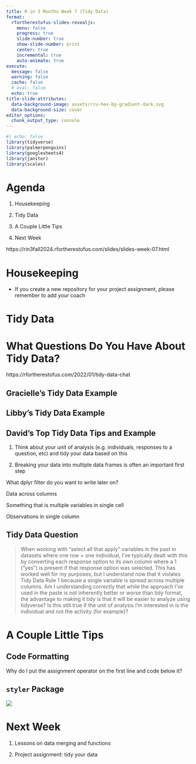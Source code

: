 ```yaml
---
title: R in 3 Months Week 7 (Tidy Data)
format:
  rfortherestofus-slides-revealjs:
    menu: false
    progress: true
    slide-number: true
    show-slide-number: print
    center: true
    incremental: true
    auto-animate: true
execute: 
  message: false
  warning: false
  cache: false
  # eval: false
  echo: true
title-slide-attributes:
  data-background-image: assets/rru-hex-bg-gradient-dark.svg
  data-background-size: cover
editor_options: 
  chunk_output_type: console
---
```


```r
#| echo: false
library(tidyverse)
library(palmerpenguins)
library(googlesheets4)
library(janitor)
library(scales)
```

# Agenda

1. Housekeeping

1. Tidy Data

1. A Couple Little Tips

1. Next Week

::: {.notes}
https://rin3fall2024.rfortherestofus.com/slides/slides-week-07.html
:::

# Housekeeping

- If you create a new repository for your project assignment, please remember to add your coach



# Tidy Data {.inverse}

# What Questions Do You Have About Tidy Data? {.inverse}

::: {.notes}
https://rfortherestofus.com/2022/01/tidy-data-chat
:::

## Gracielle's Tidy Data Example

## Libby's Tidy Data Example

## David's Top Tidy Data Tips and Example

1. Think about your unit of analysis (e.g. individuals, responses to a question, etc) and tidy your data based on this

1. Breaking your data into multiple data frames is often an important first step

::: {.notes}
What dplyr filter do you want to write later on?

Data across columns

Something that is multiple variables in single cell

Observations in single column
:::

## Tidy Data Question

> When working with "select all that apply" variables in the past in datasets where one row = one individual, I've typically dealt with this by converting each response option to its own column where a 1 ("yes") is present if that response option was selected. This has worked well for my purposes, but I understand now that it violates Tidy Data Rule 1 because a single variable is spread across multiple columns. Am I understanding correctly that while the approach I've used in the paste is not inherently better or worse than tidy format, the advantage to making it tidy is that it will be easier to analyze using tidyverse? Is this still true if the unit of analysis I'm interested in is the individual and not the activity (for example)?

# A Couple Little Tips

## Code Formatting

Why do I put the assignment operator on the first line and code below it?

## `styler` Package

![](https://styler.r-lib.org/reference/figures/logo.png)

# Next Week

1. Lessons on data merging and functions

1. Project assignment: tidy your data





